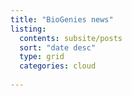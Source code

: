 ```yaml
---
title: "BioGenies news"
listing:
  contents: subsite/posts
  sort: "date desc"
  type: grid
  categories: cloud
  
---
```

